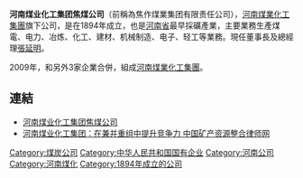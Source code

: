 '''河南煤业化工集团焦煤公司'''（前稱為焦作煤業集团有限责任公司），[[河南煤業化工集團|河南煤業化工集團]]旗下公司，是在1894年成立，也是[[河南省|河南省]]最早採礦產業，主要業務生產煤電、电力、冶炼、化工、建材、机械制造、电子、轻工等業務。現任董事長及總經理[[張延明|張延明]]。

2009年，和另外3家企業合併，組成[[河南煤業化工集團|河南煤業化工集團]]。


==連結==
*[https://web.archive.org/web/20120422071457/http://jmgs.hnccgc.com/ 河南煤业化工集团焦煤公司]
*[http://www.chinaelw.com/show.asp?id=647 河南煤业化工集团：在兼并重组中提升竞争力 中国矿产资源整合律师网] {{Wayback|url=http://www.chinaelw.com/show.asp?id=647 |date=20181002135719 }}


[[Category:煤炭公司|Category:煤炭公司]]
[[Category:中华人民共和国国有企业|Category:中华人民共和国国有企业]]
[[Category:河南公司|Category:河南公司]]
[[Category:河南煤化|Category:河南煤化]]
[[Category:1894年成立的公司|Category:1894年成立的公司]]